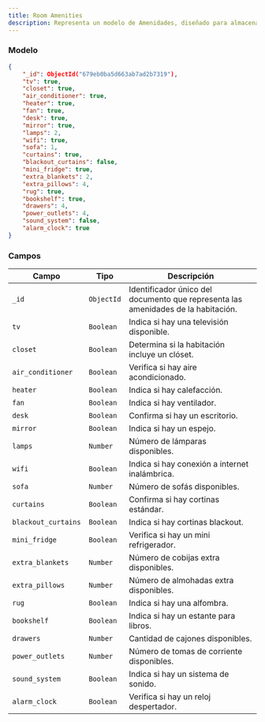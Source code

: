 ```yaml
---
title: Room Amenities
description: Representa un modelo de Amenidades, diseñado para almacenar información detallada sobre los servicios y características de una habitación en una propiedad.
---
```


### Modelo

```json
{
    "_id": ObjectId("679eb0ba5d663ab7ad2b7319"),
    "tv": true,
    "closet": true,
    "air_conditioner": true,
    "heater": true,
    "fan": true,
    "desk": true,
    "mirror": true,
    "lamps": 2,
    "wifi": true,
    "sofa": 1,
    "curtains": true,
    "blackout_curtains": false,
    "mini_fridge": true,
    "extra_blankets": 2,
    "extra_pillows": 4,
    "rug": true,
    "bookshelf": true,
    "drawers": 4,
    "power_outlets": 4,
    "sound_system": false,
    "alarm_clock": true
}
```

### Campos

| Campo              | Tipo         | Descripción                                                                 |
|--------------------|--------------|-----------------------------------------------------------------------------|
| `_id`              | `ObjectId`   | Identificador único del documento que representa las amenidades de la habitación. |
| `tv`               | `Boolean`    | Indica si hay una televisión disponible.                                   |
| `closet`           | `Boolean`    | Determina si la habitación incluye un clóset.                              |
| `air_conditioner`  | `Boolean`    | Verifica si hay aire acondicionado.                                        |
| `heater`           | `Boolean`    | Indica si hay calefacción.                                                 |
| `fan`              | `Boolean`    | Indica si hay ventilador.                                                  |
| `desk`             | `Boolean`    | Confirma si hay un escritorio.                                             |
| `mirror`           | `Boolean`    | Indica si hay un espejo.                                                   |
| `lamps`            | `Number`     | Número de lámparas disponibles.                                            |
| `wifi`             | `Boolean`    | Indica si hay conexión a internet inalámbrica.                             |
| `sofa`             | `Number`     | Número de sofás disponibles.                                               |
| `curtains`         | `Boolean`    | Confirma si hay cortinas estándar.                                         |
| `blackout_curtains`| `Boolean`    | Indica si hay cortinas blackout.                                           |
| `mini_fridge`      | `Boolean`    | Verifica si hay un mini refrigerador.                                      |
| `extra_blankets`   | `Number`     | Número de cobijas extra disponibles.                                       |
| `extra_pillows`    | `Number`     | Número de almohadas extra disponibles.                                     |
| `rug`              | `Boolean`    | Indica si hay una alfombra.                                                |
| `bookshelf`        | `Boolean`    | Indica si hay un estante para libros.                                      |
| `drawers`          | `Number`     | Cantidad de cajones disponibles.                                           |
| `power_outlets`    | `Number`     | Número de tomas de corriente disponibles.                                  |
| `sound_system`     | `Boolean`    | Indica si hay un sistema de sonido.                                        |
| `alarm_clock`      | `Boolean`    | Verifica si hay un reloj despertador.                                      |